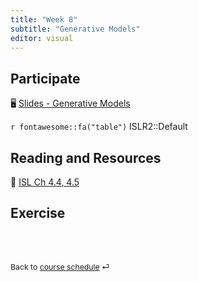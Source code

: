 ```yaml
---
title: "Week 8"
subtitle: "Generative Models"
editor: visual
---
```


::: callout-important
:::

## Participate

🖥️ [Slides - Generative Models](/slides/10-generative.html)

`r fontawesome::fa("table")` ISLR2::Default

## Reading and Resources

📖 [ISL Ch 4.4, 4.5](https://www.statlearning.com/)



## Exercise

<!-- 📋 [Lab-16 Joining tables](/exercise/lab16-join.html) -->

<!-- `r fontawesome::fa("table")` <https://www.jaredlander.com/data/DiamondColors.csv> -->

<!-- `r fontawesome::fa("table")` **`ggplot2::diamonds`** -->

<!-- 📋 [Lab-17 tidyr](/exercise/lab17-tidyr.html) -->

<!-- `r fontawesome::fa("table")` [trump.csv](/slides/data/trump.csv) -->

<br><br>

::: {style="font-size: 0.875em;"}
Back to [course schedule](/ "Course schedule") ⏎
:::
